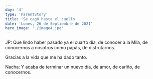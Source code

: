 ```yaml
---
day: '4'
type: 'ParentStory'
title: 'Se cagó hasta el cuello'
date: 'Lunes, 26 de Septiembre de 2021'
hero_image: './image4.jpg'
---
```


JP:
Que lindo haber pasado ya el cuarto día, de conocer a la Mila, de conocernos a nosotros como papás, de disfrutarnos.

Gracias a la vida que me ha dado tanto.

Nacha:
Y acaba de terminar un nuevo día, de amor, de cariño, de conocernos.
